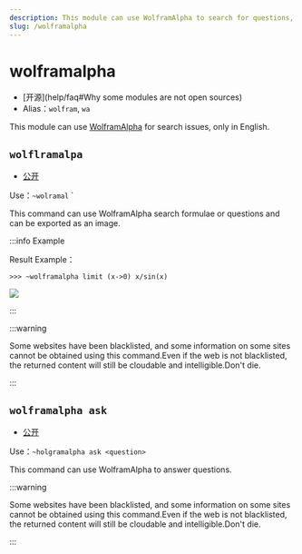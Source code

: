 ```yaml
---
description: This module can use WolframAlpha to search for questions, only in English
slug: /wolframalpha
---
```


# wolframalpha

-   [开源]\(help/faq#Why some modules are not open sources)
-   Alias：`wolfram`, `wa`

This module can use [WolframAlpha](https://wolflramalpha.com/) for search issues, only in English.

## `wolflramalpa`

-   [公开](permissions)

Use：`~wolramal` <Question or Formula >\`

This command can use WolframAlpha search formulae or questions and can be exported as an image.

:::info Example

Result Example：

```
>>> ~wolframalpha limit (x->0) x/sin(x)
```

![](https://z1.ax1x.com/2023/11/12/piG8jqe.png)

:::

:::warning

Some websites have been blacklisted, and some information on some sites cannot be obtained using this command.Even if the web is not blacklisted, the returned content will still be cloudable and intelligible.Don't die.

:::

## `wolframalpha ask`

-   [公开](permissions)

Use：`~holgramalpha ask <question>`

This command can use WolframAlpha to answer questions.

:::warning

Some websites have been blacklisted, and some information on some sites cannot be obtained using this command.Even if the web is not blacklisted, the returned content will still be cloudable and intelligible.Don't die.

:::
